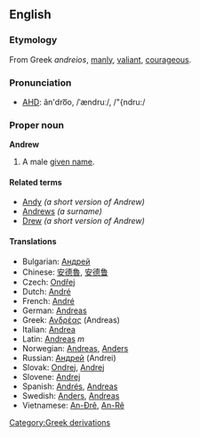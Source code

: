 ==English==
===Etymology===
From Greek ''andreios'', [[manly]], [[valiant]], [[courageous]].

===Pronunciation===
*[[w:AHD|AHD]]: ăn'dro͞o, /ˈændruː/, /"{ndru:/

===Proper noun===
'''Andrew'''

#A male [[given name]].

====Related terms====
*[[Andy]] ''(a short version of Andrew)''
*[[Andrews]] ''(a surname)''
*[[Drew]] ''(a short version of Andrew)''

====Translations====
*Bulgarian: [[Андрей]]
*Chinese: [[安德魯]], [[安德鲁]]
*Czech: [[Ondřej]]
*Dutch: [[André#Dutch|André]]
*French: [[André#French|André]]
*German: [[Andreas#German|Andreas]]
*Greek: [[Ανδρέας]] (Andreas)
*Italian: [[Andrea#Italian|Andrea]]
*Latin: [[Andreas#Latin|Andreas]] ''m''
*Norwegian: [[Andreas#Norwegian|Andreas]], [[Anders#Norwegian|Anders]]
*Russian: [[Андрей]] (Andrei)
*Slovak: [[Ondrej]], [[Andrej#Slovak|Andrej]]
*Slovene: [[Andrej#Slovene|Andrej]]
*Spanish: [[Andrés]], [[Andreas#Spanish|Andreas]]
*Swedish: [[Anders#Swedish|Anders]], [[Andreas#Swedish|Andreas]]
*Vietnamese: [[An-Đrê]], [[An-Rê]]

[[Category:Greek derivations]]